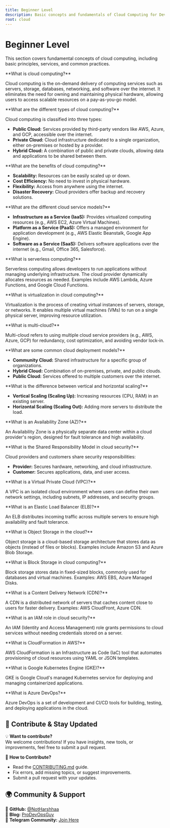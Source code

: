 ```yaml
---
title: Beginner Level
description: Basic concepts and fundamentals of Cloud Computing for DevOps interviews.
root: cloud
---
```



# Beginner Level

This section covers fundamental concepts of cloud computing, including basic principles, services, and common practices.

<Steps>
<Step>
**What is cloud computing?**  

Cloud computing is the on-demand delivery of computing services such as servers, storage, databases, networking, and software over the internet. It eliminates the need for owning and maintaining physical hardware, allowing users to access scalable resources on a pay-as-you-go model.  
</Step>

<Step>
**What are the different types of cloud computing?**  

Cloud computing is classified into three types:  

- **Public Cloud:** Services provided by third-party vendors like AWS, Azure, and GCP, accessible over the internet.  
- **Private Cloud:** Cloud infrastructure dedicated to a single organization, either on-premises or hosted by a provider.  
- **Hybrid Cloud:** A combination of public and private clouds, allowing data and applications to be shared between them.  
</Step>

<Step>
**What are the benefits of cloud computing?**  

- **Scalability:** Resources can be easily scaled up or down.  
- **Cost Efficiency:** No need to invest in physical hardware.  
- **Flexibility:** Access from anywhere using the internet.  
- **Disaster Recovery:** Cloud providers offer backup and recovery solutions.  
</Step>

<Step>
**What are the different cloud service models?**  

- **Infrastructure as a Service (IaaS):** Provides virtualized computing resources (e.g., AWS EC2, Azure Virtual Machines).  
- **Platform as a Service (PaaS):** Offers a managed environment for application development (e.g., AWS Elastic Beanstalk, Google App Engine).  
- **Software as a Service (SaaS):** Delivers software applications over the internet (e.g., Gmail, Office 365, Salesforce).  
</Step>

<Step>
**What is serverless computing?**  

Serverless computing allows developers to run applications without managing underlying infrastructure. The cloud provider dynamically allocates resources as needed. Examples include AWS Lambda, Azure Functions, and Google Cloud Functions.  
</Step>

<Step>
**What is virtualization in cloud computing?**  

Virtualization is the process of creating virtual instances of servers, storage, or networks. It enables multiple virtual machines (VMs) to run on a single physical server, improving resource utilization.  
</Step>

<Step>
**What is multi-cloud?**  

Multi-cloud refers to using multiple cloud service providers (e.g., AWS, Azure, GCP) for redundancy, cost optimization, and avoiding vendor lock-in.  
</Step>

<Step>
**What are some common cloud deployment models?**  

- **Community Cloud:** Shared infrastructure for a specific group of organizations.  
- **Hybrid Cloud:** Combination of on-premises, private, and public clouds.  
- **Public Cloud:** Services offered to multiple customers over the internet.  
</Step>

<Step>
**What is the difference between vertical and horizontal scaling?**  

- **Vertical Scaling (Scaling Up):** Increasing resources (CPU, RAM) in an existing server.  
- **Horizontal Scaling (Scaling Out):** Adding more servers to distribute the load.  
</Step>

<Step>
**What is an Availability Zone (AZ)?**  

An Availability Zone is a physically separate data center within a cloud provider's region, designed for fault tolerance and high availability.  
</Step>

<Step>
**What is the Shared Responsibility Model in cloud security?**  

Cloud providers and customers share security responsibilities:  

- **Provider:** Secures hardware, networking, and cloud infrastructure.  
- **Customer:** Secures applications, data, and user access.  
</Step>

<Step>
**What is a Virtual Private Cloud (VPC)?**  

A VPC is an isolated cloud environment where users can define their own network settings, including subnets, IP addresses, and security groups.  
</Step>

<Step>
**What is an Elastic Load Balancer (ELB)?**  

An ELB distributes incoming traffic across multiple servers to ensure high availability and fault tolerance.  
</Step>

<Step>
**What is Object Storage in the cloud?**  

Object storage is a cloud-based storage architecture that stores data as objects (instead of files or blocks). Examples include Amazon S3 and Azure Blob Storage.  
</Step>

<Step>
**What is Block Storage in cloud computing?**  

Block storage stores data in fixed-sized blocks, commonly used for databases and virtual machines. Examples: AWS EBS, Azure Managed Disks.  
</Step>

<Step>
**What is a Content Delivery Network (CDN)?**  

A CDN is a distributed network of servers that caches content close to users for faster delivery. Examples: AWS CloudFront, Azure CDN.  
</Step>

<Step>
**What is an IAM role in cloud security?**  

An IAM (Identity and Access Management) role grants permissions to cloud services without needing credentials stored on a server.  
</Step>

<Step>
**What is CloudFormation in AWS?**  

AWS CloudFormation is an Infrastructure as Code (IaC) tool that automates provisioning of cloud resources using YAML or JSON templates.  
</Step>

<Step>
**What is Google Kubernetes Engine (GKE)?**  

GKE is Google Cloud's managed Kubernetes service for deploying and managing containerized applications.  
</Step>

<Step>
**What is Azure DevOps?**  

Azure DevOps is a set of development and CI/CD tools for building, testing, and deploying applications in the cloud.  
</Step>
</Steps>

## 📢 Contribute & Stay Updated

💡 **Want to contribute?**  
We welcome contributions! If you have insights, new tools, or improvements, feel free to submit a pull request.  

📌 **How to Contribute?**
- Read the [CONTRIBUTING.md](https://github.com/NotHarshhaa/DevOps-Interview-Questions/blob/master/CONTRIBUTING.md) guide.  
- Fix errors, add missing topics, or suggest improvements.  
- Submit a pull request with your updates.  

## 🌍 Community & Support  

🔗 **GitHub:** [@NotHarshhaa](https://github.com/NotHarshhaa)  
📝 **Blog:** [ProDevOpsGuy](https://blog.prodevopsguy.xyz)  
💬 **Telegram Community:** [Join Here](https://t.me/prodevopsguy) 
